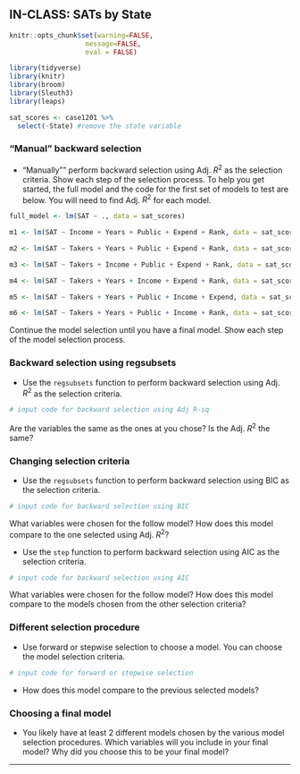 ## IN-CLASS: SATs by State 

```r
knitr::opts_chunk$set(warning=FALSE,
                   message=FALSE, 
                   eval = FALSE)
```

```r
library(tidyverse)
library(knitr)
library(broom)
library(Sleuth3)
library(leaps)
```


```r
sat_scores <- case1201 %>%
  select(-State) #remove the state variable
```

### "Manual" backward selection

- "Manually"" perform backward selection using Adj. $R^2$ as the selection criteria. Show each step of the selection process. To help you get started, the full model and the code for the first set of models to test are below. You will need to find Adj. $R^2$ for each model.

```r
full_model <- lm(SAT ~ ., data = sat_scores)
```

```r
m1 <- lm(SAT ~ Income + Years + Public + Expend + Rank, data = sat_scores)
```

```r
m2 <- lm(SAT ~ Takers + Years + Public + Expend + Rank, data = sat_scores)
```

```r
m3 <- lm(SAT ~ Takers + Income + Public + Expend + Rank, data = sat_scores)
```

```r
m4 <- lm(SAT ~ Takers + Years + Income + Expend + Rank, data = sat_scores)
```

```r
m5 <- lm(SAT ~ Takers + Years + Public + Income + Expend, data = sat_scores)
```

```r
m6 <- lm(SAT ~ Takers + Years + Public + Income + Rank, data = sat_scores)
```

Continue the model selection until you have a final model. Show each step of the model selection process.


### Backward selection using regsubsets

- Use the `regsubsets` function to perform backward selection using Adj. $R^2$ as the selection criteria. 

```r
# input code for backward selection using Adj R-sq
```

Are the variables the same as the ones at you chose? Is the Adj. $R^2$ the same? 

### Changing selection criteria

- Use the `regsubsets` function to perform backward selection using BIC as the selection criteria. 

```r
# input code for backward selection using BIC
```

What variables were chosen for the follow model? How does this model compare to the one selected using Adj. $R^2$?

- Use the `step` function to perform backward selection using AIC as the selection criteria. 

```r
# input code for backward selection using AIC
```

What variables were chosen for the follow model? How does this model compare to the models chosen from the other selection criteria? 


### Different selection procedure

- Use forward or stepwise selection to choose a model. You can choose the model selection criteria.

```r
# input code for forward or stepwise selection
```

- How does this model compare to the previous selected models? 


### Choosing a final model 

- You likely have at least 2 different models chosen by the various model selection procedures. Which variables will you include in your final model? Why did you choose this to be your final model?

***